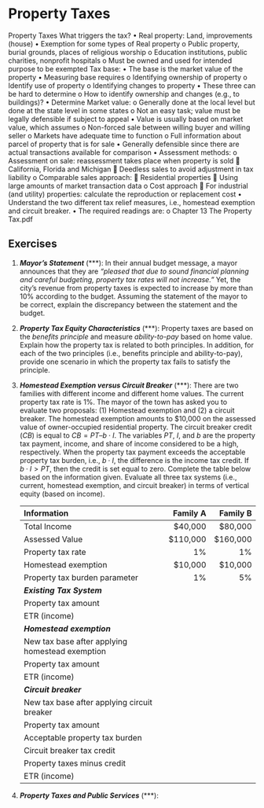 # Property Taxes

Property Taxes
What triggers the tax?
•	Real property: Land, improvements (house)
•	Exemption for some types of Real property
o	Public property, burial grounds, places of religious worship
o	Education institutions, public charities, nonprofit hospitals
o	Must be owned and used for intended purpose to be exempted
Tax base:
•	The base is the market value of the property
•	Measuring base requires
o	Identifying ownership of property
o	Identify use of property
o	Identifying changes to property
•	These three can be hard to determine
o	How to identify ownership and changes (e.g., to buildings)?
•	Determine Market value:
o	Generally done at the local level but done at the state level in some states
o	Not an easy task; value must be legally defensible if subject to appeal
•	Value is usually based on market value, which assumes 
o	Non-forced sale between willing buyer and willing seller
o	Markets have adequate time to function
o	Full information about parcel of property that is for sale
•	Generally defensible since there are actual transactions available for comparison
•	Assessment methods:
o	Assessment on sale: reassessment takes place when property is sold
	California, Florida and Michigan
	Deedless sales to avoid adjustment in tax liability
o	Comparable sales approach:
	Residential properties
	Using large amounts of market transaction data
o	Cost approach
	For industrial (and utility) properties: calculate the reproduction or replacement cost
•	Understand the two different tax relief measures, i.e., homestead exemption and circuit breaker. 
•	The required readings are:
o	Chapter 13 The Property Tax.pdf

## Exercises

1. ***Mayor's Statement*** (\*\*\*): In their annual budget message, a mayor announces that they are *"pleased that due to sound financial planning and careful budgeting, property tax rates will not increase."* Yet, the city's revenue from property taxes is expected to increase by more than 10% according to the budget. Assuming the statement of the mayor to be correct, explain the discrepancy between the statement and the budget.

2. ***Property Tax Equity Characteristics*** (\*\*\*): Property taxes are based on the *benefits principle* and measure *ability-to-pay* based on home value. Explain how the property tax is related to both principles. In addition, for each of the two principles (i.e., benefits principle and ability-to-pay), provide one scenario in which the property tax fails to satisfy the principle.

3. ***Homestead Exemption versus Circuit Breaker*** (\*\*\*): There are two families with different income and different home values. The current property tax rate is 1%. The mayor of the town has asked you to evaluate two proposals: (1) Homestead exemption and (2) a circuit breaker. The homestead exemption amounts to \$10,000 on the assessed value of owner-occupied residential property. The circuit breaker credit ($CB$) is equal to $CB=PT–b \cdot I$. The variables $PT$, $I$, and $b$ are the property tax payment, income, and share of income considered to be a high, respectively. When the property tax payment exceeds the acceptable property tax burden, i.e., $b \cdot I$, the difference is the income tax credit. If $b \cdot I>PT$, then the credit is set equal to zero. Complete the table below based on the information given. Evaluate all three tax systems (i.e., current, homestead exemption, and circuit breaker) in terms of vertical equity (based on income).

     | Information                                       | Family A  | Family B  |
     |:--------------------------------------------------|----------:|----------:|
     | Total Income                                      | $40,000   | $80,000   |
     | Assessed Value                                    | $110,000  | $160,000  |
     | Property tax rate                                 | 1%        | 1%        |
     | Homestead exemption                               | $10,000   | $10,000   |
     | Property tax burden parameter                     | 1%        | 5%        |
     | ***Existing Tax System***                         |           |           |
     | Property tax amount                               |           |           |
     | ETR (income)                                      |           |           |
     | ***Homestead exemption***                         |           |           |
     | New tax base after applying homestead exemption   |           |           |
     | Property tax amount                               |           |           |
     | ETR (income)                                      |           |           |
     | ***Circuit breaker***                             |           |           |
     | New tax base after applying circuit breaker       |           |           |
     | Property tax amount                               |           |           |
     | Acceptable property tax burden                    |           |           |
     | Circuit breaker tax credit                        |           |           |
     | Property taxes minus credit                       |           |           |
     | ETR (income)                                      |           |           |

4. ***Property Taxes and Public Services*** (\*\*\*): 